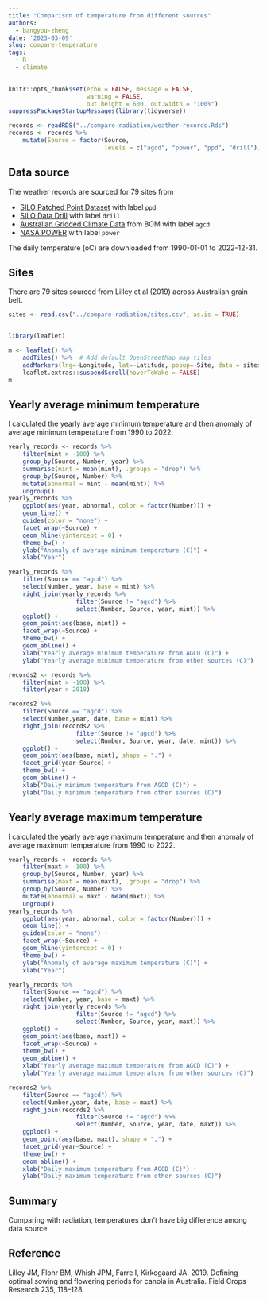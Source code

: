 ```yaml
---
title: "Comparison of temperature from different sources"
authors:
  - bangyou-zheng
date: '2023-03-09'
slug: compare-temperature
tags:
  - R
  - climate
---
```


```r
knitr::opts_chunk$set(echo = FALSE, message = FALSE, 
                      warning = FALSE,
                      out.height = 600, out.width = "100%")
suppressPackageStartupMessages(library(tidyverse))
```

```r
records <- readRDS("../compare-radiation/weather-records.Rds")
records <- records %>% 
    mutate(Source = factor(Source, 
                           levels = c("agcd", "power", "ppd", "drill")))
```


## Data source

The weather records are sourced for 79 sites from 

* [SILO Patched Point Dataset](https://www.longpaddock.qld.gov.au/silo/point-data/) with label `ppd`
* [SILO Data Drill](https://www.longpaddock.qld.gov.au/silo/gridded-data/) with label `drill`
* [Australian Gridded Climate Data](http://www.bom.gov.au/climate/austmaps/about-agcd-maps.shtml) from BOM with label `agcd`
* [NASA POWER](https://power.larc.nasa.gov/) with label `power`

The daily temperature (oC) are downloaded from 1990-01-01 to 2022-12-31.

## Sites

There are 79 sites sourced from Lilley et al (2019) across Australian grain belt.

```r
sites <- read.csv("../compare-radiation/sites.csv", as.is = TRUE)


library(leaflet)

m <- leaflet() %>%
    addTiles() %>%  # Add default OpenStreetMap map tiles
    addMarkers(lng=~Longitude, lat=~Latitude, popup=~Site, data = sites) %>%
    leaflet.extras::suspendScroll(hoverToWake = FALSE)
m

```



## Yearly average minimum temperature

I calculated the yearly average minimum temperature and then anomaly of average minimum temperature from 1990 to 2022.

```r


yearly_records <- records %>%  
    filter(mint > -100) %>% 
    group_by(Source, Number, year) %>% 
    summarise(mint = mean(mint), .groups = "drop") %>% 
    group_by(Source, Number) %>% 
    mutate(abnormal = mint - mean(mint)) %>%
    ungroup() 
yearly_records %>% 
    ggplot(aes(year, abnormal, color = factor(Number))) +
    geom_line() +
    guides(color = "none") +
    facet_wrap(~Source) +
    geom_hline(yintercept = 0) +
    theme_bw() +
    ylab("Anomaly of average minimum temperature (C)") +
    xlab("Year")

```


```r


yearly_records %>% 
    filter(Source == "agcd") %>% 
    select(Number, year, base = mint) %>% 
    right_join(yearly_records %>% 
                   filter(Source != "agcd") %>% 
                   select(Number, Source, year, mint)) %>% 
    ggplot() +
    geom_point(aes(base, mint)) +
    facet_wrap(~Source) +
    theme_bw() +
    geom_abline() +
    xlab("Yearly average minimum temperature from AGCD (C)") +
    ylab("Yearly average minimum temperature from other sources (C)")

```



```r
records2 <- records %>% 
    filter(mint > -100) %>% 
    filter(year > 2018)

records2 %>% 
    filter(Source == "agcd") %>% 
    select(Number,year, date, base = mint) %>% 
    right_join(records2 %>% 
                   filter(Source != "agcd") %>% 
                   select(Number, Source, year, date, mint)) %>% 
    ggplot() +
    geom_point(aes(base, mint), shape = ".") +
    facet_grid(year~Source) +
    theme_bw() +
    geom_abline() +
    xlab("Daily minimum temperature from AGCD (C)") +
    ylab("Daily minimum temperature from other sources (C)")
```



## Yearly average maximum temperature

I calculated the yearly average maximum temperature and then anomaly of average maximum temperature from 1990 to 2022.

```r


yearly_records <- records %>%  
    filter(maxt > -100) %>% 
    group_by(Source, Number, year) %>% 
    summarise(maxt = mean(maxt), .groups = "drop") %>% 
    group_by(Source, Number) %>% 
    mutate(abnormal = maxt - mean(maxt)) %>%
    ungroup() 
yearly_records %>% 
    ggplot(aes(year, abnormal, color = factor(Number))) +
    geom_line() +
    guides(color = "none") +
    facet_wrap(~Source) +
    geom_hline(yintercept = 0) +
    theme_bw() +
    ylab("Anomaly of average maximum temperature (C)") +
    xlab("Year")

```


```r


yearly_records %>% 
    filter(Source == "agcd") %>% 
    select(Number, year, base = maxt) %>% 
    right_join(yearly_records %>% 
                   filter(Source != "agcd") %>% 
                   select(Number, Source, year, maxt)) %>% 
    ggplot() +
    geom_point(aes(base, maxt)) +
    facet_wrap(~Source) +
    theme_bw() +
    geom_abline() +
    xlab("Yearly average maximum temperature from AGCD (C)") +
    ylab("Yearly average maximum temperature from other sources (C)")

```



```r

records2 %>% 
    filter(Source == "agcd") %>% 
    select(Number,year, date, base = maxt) %>% 
    right_join(records2 %>% 
                   filter(Source != "agcd") %>% 
                   select(Number, Source, year, date, maxt)) %>% 
    ggplot() +
    geom_point(aes(base, maxt), shape = ".") +
    facet_grid(year~Source) +
    theme_bw() +
    geom_abline() +
    xlab("Daily maximum temperature from AGCD (C)") +
    ylab("Daily maximum temperature from other sources (C)")
```




## Summary

Comparing with radiation, temperatures don't have big difference among data source. 

## Reference

Lilley JM, Flohr BM, Whish JPM, Farre I, Kirkegaard JA. 2019.  Defining optimal sowing and flowering periods for canola in Australia. Field Crops Research 235, 118–128.
